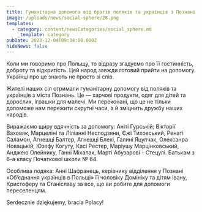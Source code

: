 ```yaml
---
title: Гуманітарна допомога від братів поляків та українців з Познані
image: /uploads/news/social-sphere/28.png
templates:
  - category: content/newsCategories/social_sphere.md
    _template: category
pubDate: 2023-12-04T09:34:00.000Z
hideNews: false
---
```


Коли ми говоримо про Польщу, то відразу згадуємо про її гостинність, доброту та відкритість. Цей народ завжди готовий прийти на допомогу. Українці про це знають не просто зі слів.

Жителі наших сіл отримали гуманітарну допомогу від поляків та українців з міста Познань. Це — харчові продукти, одяг для дітей та дорослих, іграшки для малечі. Ми переконані, що це не тільки допоможе нам пережити скрутні часи, а й зміцнить дружбу наших народів.

Виражаємо щиру вдячність за допомогу: Аніті Гурській; Вікторії Ваховяк, Марцеліні та Ліліанні Несподзяни, Єжі Тиховський, Ренаті Саламон, Агнешці Балтер, Агнешці Блекі, Галині Яцулчак, Олексанра Новацькій, Юзефу Когуту, Касі Рестер, Маріушу Марцінковський, Анджею Олейнику, Ганні Міхалак, Марті Абузарові - Стецулі. Батькам з 6-а класу Початкової школи № 64.

Особлива подяка: Анні Шафранець, керівнику відділення у Познані «Об’єднання українців в Польщі» її чоловіку Домініку та дітям Івану, Кристоферу та Станіславу за все, що ви робите для допомоги переселенцям.

Serdecznie dziękujemy, bracia Polacy!
